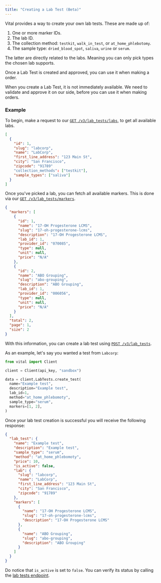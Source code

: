 ```yaml
---
title: "Creating a Lab Test (Beta)"
---
```


Vital provides a way to create your own lab tests. These are made up of:

1. One or more marker IDs.
2. The lab ID.
3. The collection method: `testkit`, `walk_in_test`, or `at_home_phlebotomy`.
4. The sample type: `dried_blood_spot`, `saliva`, `urine` or `serum`.

The latter are directly related to the labs. Meaning you can only pick types the chosen lab supports.

Once a Lab Test is created and approved, you can use it when making a order.

<Warning>
  When you create a Lab Test, it is not immediately available. We need to
  validate and approve it on our side, before you can use it when making orders.
</Warning>

### Example

To begin, make a request to our [`GET /v3/lab_tests/labs`](/api-reference/lab-testing/labs), to get all available labs.

```json Get all available labs
[
  {
    "id": 1,
    "slug": "labcorp",
    "name": "LabCorp",
    "first_line_address": "123 Main St",
    "city": "San Francisco",
    "zipcode": "91789"
    "collection_methods": ["testkit"],
    "sample_types": ["saliva"]
  }
]
```

Once you've picked a lab, you can fetch all available markers. This is done via our [`GET /v3/lab_tests/markers`](/api-reference/lab-testing/biomarkers).

```json Get all markers
{
  "markers": [
    {
      "id": 1,
      "name": "17-OH Progesterone LCMS",
      "slug": "17-oh-progesterone-lcms",
      "description": "17-OH Progesterone LCMS",
      "lab_id": 1,
      "provider_id": "070085",
      "type": null,
      "unit": null,
      "price": "N/A"
    },
    {
      "id": 2,
      "name": "ABO Grouping",
      "slug": "abo-grouping",
      "description": "ABO Grouping",
      "lab_id": 1,
      "provider_id": "006056",
      "type": null,
      "unit": null,
      "price": "N/A"
    }
  ],
  "total": 2,
  "page": 1,
  "size": 2
}
```

With this information, you can create a lab test using [`POST /v3/lab_tests`](/api-reference/lab-testing/post-test).

As an example, let's say you wanted a test from `Labcorp`:

```python Create a new test
from vital import Client

client = Client(api_key, "sandbox")

data = client.LabTests.create_test(
  name="Example test",
  description="Example test",
  lab_id=1,
  method="at_home_phlebomoty",
  sample_type="serum",
  markers=[1, 2],
)
```

Once your lab test creation is successful you will receive the following response:

```json
{
  "lab_test": {
    "name": "Example test",
    "description": "Example test",
    "sample_type": "serum",
    "method": "at_home_phlebomoty",
    "price": 10,
    "is_active": false,
    "lab": {
      "slug": "labcorp",
      "name": "LabCorp",
      "first_line_address": "123 Main St",
      "city": "San Francisco",
      "zipcode": "91789"
    },
    "markers": [
      {
        "name": "17-OH Progesterone LCMS",
        "slug": "17-oh-progesterone-lcms",
        "description": "17-OH Progesterone LCMS"
      },
      {
        "name": "ABO Grouping",
        "slug": "abo-grouping",
        "description": "ABO Grouping"
      }
    ]
  }
}
```

Do notice that `is_active` is set to `false`. You can verify its status by calling the [lab tests endpoint](/api-reference/lab-testing/tests).
